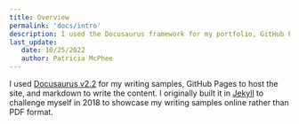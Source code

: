 ```yaml
---
title: Overview
permalink: 'docs/intro'
description: I used the Docusaurus framework for my portfolio, GitHub Pages to host the site, and markdown to write the content.
last_update: 
   date: 10/25/2022
   author: Patricia McPhee
---
```


I used [Docusaurus v2.2](https://docusaurus.io) for my writing samples, GitHub Pages to host the site, and markdown to write the content. I originally built it in [Jekyll](https://jekyllrb.com/) to challenge myself in 2018 to showcase my writing samples online rather than PDF format. 




<WorkLandingPage />


